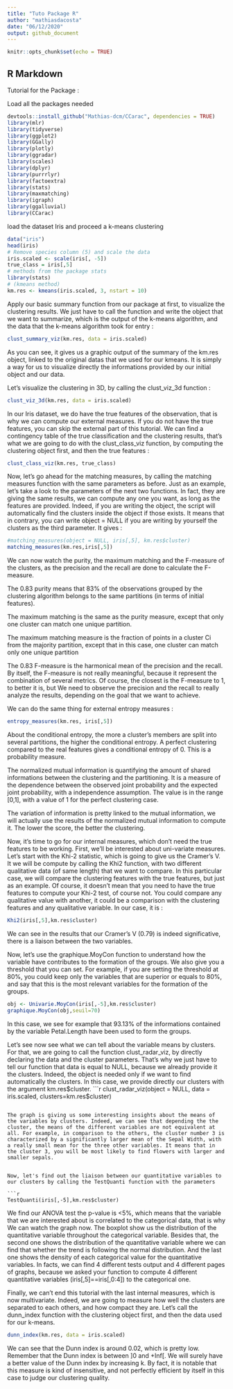```yaml
---
title: "Tuto Package R"
author: "mathiasdacosta"
date: "06/12/2020"
output: github_document
---
```


```r
knitr::opts_chunk$set(echo = TRUE)
```

## R Markdown

Tutorial for the Package :


Load all the packages needed

```r
devtools::install_github("Mathias-dcm/CCarac", dependencies = TRUE)
library(mlr)
library(tidyverse)
library(ggplot2)
library(GGally)
library(plotly)
library(ggradar)
library(scales)
library(dplyr)
library(purrrlyr)
library(factoextra)
library(stats)
library(maxmatching)
library(igraph)
library(ggalluvial)
library(CCarac)
```

load the dataset Iris and proceed a k-means clustering

```r

data("iris")
head(iris)
# Remove species column (5) and scale the data
iris.scaled <- scale(iris[, -5])
true_class = iris[,5]
# methods from the package stats
library(stats)
# (kmeans method)
km.res <- kmeans(iris.scaled, 3, nstart = 10)

```

Apply our basic summary function from our package at first, to visualize the clustering results. We just have to call the function and write the object that we want to summarize, which is the output of the k-means algorithm, and the data that the k-means algorithm took for entry :

```r
clust_summary_viz(km.res, data = iris.scaled)

```

As you can see, it gives us a graphic output of the summary of the km.res object, linked to the original datas that we used for our kmeans. It is simply a way for us to visualize directly the informations provided by our initial object and our data.

Let's visualize the clustering in 3D, by calling the clust_viz_3d function :


```r
clust_viz_3d(km.res, data = iris.scaled)

```



In our Iris dataset, we do have the true features of the observation, that is why we can compute our external measures. If you do not have the true features, you can skip the external part of this tutorial.
We can find a contingency table of the true classification and the clustering results, that's what we are going to do with the clust_class_viz function, by computing the clustering object first, and then the true features :


```r
clust_class_viz(km.res, true_class)
```


Now, let's go ahead for the matching measures, by calling the matching measures function with the same parameters as before. Just as an example, let's take a look to the parameters of the next two functions. In fact, they are giving the same results, we can compute any one you want, as long as the features are provided. Indeed, if you are writing the object, the script will automatically find the clusters inside the object if those exists. It means that in contrary, you can write object = NULL if you are writing by yourself the clusters as the third parameter. It gives :

```r
#matching_measures(object = NULL, iris[,5], km.res$cluster)
matching_measures(km.res,iris[,5])
```

We can now watch the purity, the maximum matching and the F-measure of the clusters, as the precision and the recall are done to calculate the F-measure. 

The 0.83 purity means that 83% of the observations grouped by the clustering algorithm belongs to the same partitions (in terms of initial features).

The maximum matching is the same as the purity measure, except that only one cluster can match one unique partition. 

The maximum matching measure is the fraction of points in a cluster Ci from the majority partition, except that in this case, one cluster can match only one unique partition


The 0.83 F-measure is the harmonical mean of the precision and the recall. By itself, the F-measure is not really meaningful, because it represent the combination of several metrics. Of course, the closest is the F-measure to 1, to better it is, but We need to observe the precision and the recall to really analyze the results, depending on the goal that we want to achieve.

 

We can do the same thing for external entropy measures :

```r
entropy_measures(km.res, iris[,5])
```

About the conditional entropy, the more a cluster's members are split into several partitions, the higher the conditional entropy. A perfect clustering compared to the real features gives a conditional entropy of 0. This is a probability measure.

The normalized mutual information is quantifying the amount of shared informations between the clustering and the partitioning. It is a measure of the dependence between the observed joint probability and the expected joint probability, with a independence assumption. The value is in the range [0,1], with a value of 1 for the perfect clustering case.


The variation of information is pretty linked to the mutual information, we will actually use the results of the normalized mutual information to compute it. The lower the score, the better the clustering.





Now, it's time to go for our internal measures, which don't need the true features to be working. First, we'll be interested about uni-variate measures. Let's start with the Khi-2 statistic, which is going to give us the Cramer's V. It we will be compute by calling the Khi2 function, with two different qualitative data (of same length) that we want to compare. In this particular case, we will compare the clustering features with the true features, but just as an example. Of course, it doesn't mean that you need to have the true features to compute your Khi-2 test, of course not. You could compare any qualitative value with another, it could be a comparison with the clustering features and any qualitative variable. In our case, it is :

```r
Khi2(iris[,5],km.res$cluster)
```

We can see in the results that our Cramer's V (0.79) is indeed significative, there is a liaison between the two variables.



Now, let's use the graphique.MoyCon function to understand how the variable have contributes to the formation of the groups. We also give you a threshold that you can set. For example, if you are setting the threshold at 80%, you could keep only the variables that are superior or equals to 80%, and say that this is the most relevant variables for the formation of the groups.

```r

obj <- Univarie.MoyCon(iris[,-5],km.res$cluster)
graphique.MoyCon(obj,seuil=70)
```

In this case, we see for example that 93.13% of the informations contained by the variable Petal.Length have been used to form the groups.



Let's see now see what we can tell about the variable means by clusters. For that, we are going to call the function clust_radar_viz, by directly declaring the data and the cluster parameters. That's why we just have to tell our function that data is equal to NULL, because we already provide it the clusters. Indeed, the object is needed only if we want to find automatically the clusters. In this case, we provide directly our clusters with the argument km.res$cluster. 
```r

clust_radar_viz(object = NULL, data = iris.scaled, clusters=km.res$cluster)

```

The graph is giving us some interesting insights about the means of the variables by clusters. Indeed, we can see that depending the the cluster, the means of the different variables are not equivalent at all. For example, in comparison to the others, the cluster number 3 is characterized by a significantly larger mean of the Sepal Width, with a really small mean for the three other variables. It means that in the cluster 3, you will be most likely to find flowers with larger and smaller sepals.


Now, let's find out the liaison between our quantitative variables to our clusters by calling the TestQuanti function with the parameters 

```r
TestQuanti(iris[,-5],km.res$cluster)

```

We find our ANOVA test the p-value is <5%, which means that the variable that we are interested about is correlated to the categorical data, that is why We can watch the graph now. The boxplot show us the distribution of the quantitative variable throughout the categorical variable. Besides that, the second one shows the distribution of the quantitative variable where we can find that whether the trend is following the normal distribution. And the last one shows the density of each categorical value for the quantitative variables. In facts, we can find 4 different tests output and 4 different pages of graphs, because we asked your function to compute 4 different quantitative variables (iris[,5]==iris[,0:4]) to the categorical one.


Finally, we can't end this tutorial with the last internal measures, which is now multivariate. Indeed, we are going to measure how well the clusters are separated to each others, and how compact they are. Let's call the dunn_index function with the clustering object first, and then the data used for our k-means. 

```r
dunn_index(km.res, data = iris.scaled)
```


We can see that the Dunn index is around 0.02, which is pretty low. Remember that the Dunn index is between ]0 and +Inf[. We will surely have a better value of the Dunn index by increasing k. By fact, it is notable that this measure is kind of insensitive, and not perfectly efficient by itself in this case to judge our clustering quality.


